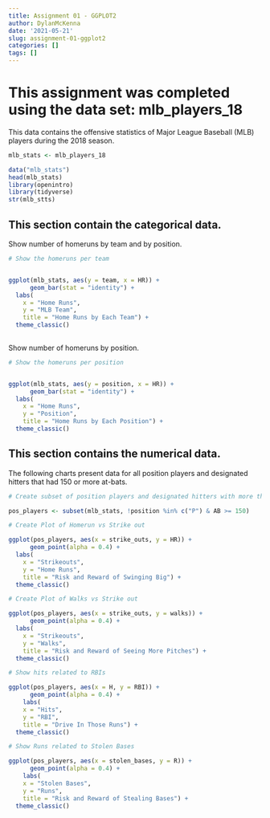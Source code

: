 ```yaml
---
title: Assignment 01 - GGPLOT2
author: DylanMcKenna
date: '2021-05-21'
slug: assignment-01-ggplot2
categories: []
tags: []
---
```



#  This assignment was completed using the data set: mlb_players_18

This data contains the offensive statistics of Major League Baseball (MLB) players during the 2018 season.


```r
mlb_stats <- mlb_players_18

data("mlb_stats")
head(mlb_stats)
library(openintro)
library(tidyverse)
str(mlb_stts)

```


## This section contain the categorical data.

Show number of homeruns by team and by position.


```r

# Show the homeruns per team


ggplot(mlb_stats, aes(y = team, x = HR)) +
      geom_bar(stat = "identity") +
  labs(
    x = "Home Runs",
    y = "MLB Team",
    title = "Home Runs by Each Team") +
  theme_classic()
         
```


Show number of homeruns by position.

```r
# Show the homeruns per position


ggplot(mlb_stats, aes(y = position, x = HR)) +
      geom_bar(stat = "identity") +
  labs(
    x = "Home Runs",
    y = "Position",
    title = "Home Runs by Each Position") +
  theme_classic()
```


## This section contains the numerical data.

The following charts present data for all position players and designated hitters that had 150 or more at-bats.


```r
# Create subset of position players and designated hitters with more than 150 at-bats

pos_players <- subset(mlb_stats, !position %in% c("P") & AB >= 150)

# Create Plot of Homerun vs Strike out

ggplot(pos_players, aes(x = strike_outs, y = HR)) +
      geom_point(alpha = 0.4) +
  labs(
    x = "Strikeouts",
    y = "Home Runs",
    title = "Risk and Reward of Swinging Big") +
  theme_classic()
```


 
```r

# Create Plot of Walks vs Strike out

ggplot(pos_players, aes(x = strike_outs, y = walks)) +
      geom_point(alpha = 0.4) +
  labs(
    x = "Strikeouts",
    y = "Walks",
    title = "Risk and Reward of Seeing More Pitches") +
  theme_classic()
```


```r

# Show hits related to RBIs

ggplot(pos_players, aes(x = H, y = RBI)) +
      geom_point(alpha = 0.4) +
    labs(
    x = "Hits",
    y = "RBI",
    title = "Drive In Those Runs") + 
  theme_classic()
```


```r

# Show Runs related to Stolen Bases

ggplot(pos_players, aes(x = stolen_bases, y = R)) +
      geom_point(alpha = 0.4) +
    labs(
    x = "Stolen Bases",
    y = "Runs",
    title = "Risk and Reward of Stealing Bases") + 
  theme_classic()
```

